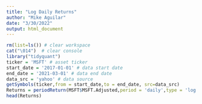 ```yaml
---
title: "Log Daily Returns"
author: "Mike Aguilar"
date: "3/30/2022"
output: html_document
---
```



<!-- ### Log Daily Returns (v1) -->
```r
rm(list=ls()) # clear workspace
cat("\014")  # clear console
library("tidyquant") 
ticker = 'MSFT' # asset ticker
start_date = '2017-01-01' # data start date
end_date = '2021-03-01' # data end date
data_src = 'yahoo' # data source
getSymbols(ticker,from = start_date,to = end_date, src=data_src)
Returns = periodReturn(MSFT$MSFT.Adjusted,period = 'daily',type = 'log')
head(Returns)
```